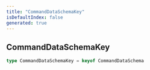 ```yaml
---
title: "CommandDataSchemaKey"
isDefaultIndex: false
generated: true
---
```



<!-- This file was generated from the CommandKit source. Do not modify. Instead, re-run the "docgen" script -->


## CommandDataSchemaKey

<GenerationInfo sourceFile="packages/commandkit/src/app/handlers/AppCommandHandler.ts" sourceLine="133" packageName="commandkit" />



```ts title="Signature"
type CommandDataSchemaKey = keyof CommandDataSchema
```
